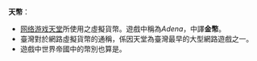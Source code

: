 '''天幣'''：
*[[网络游戏|网络游戏]][[天堂_(遊戲)|天堂]]所使用之虛擬貨幣。遊戲中稱為''Adena''，中譯'''金幣'''。
*臺灣對於網路虛擬貨幣的通稱，係因天堂為臺灣最早的大型網路遊戲之一。
*遊戲中世界帝國中的幣別也算是。
{{disambig|Cat=二字作品消歧义}}